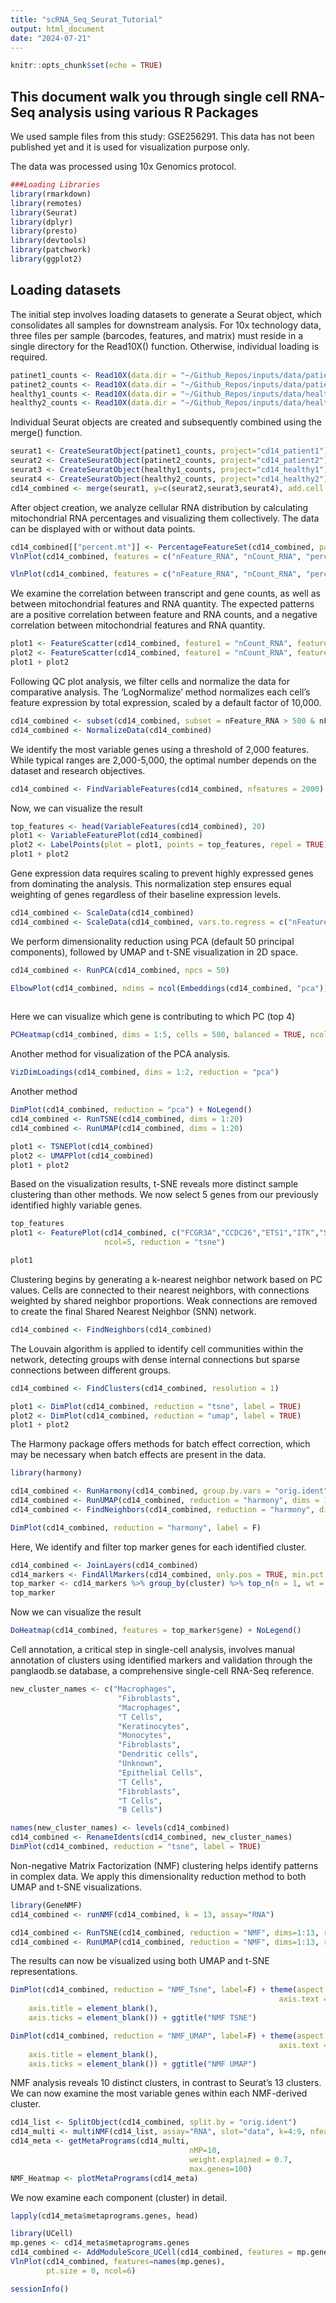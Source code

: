 ```yaml
---
title: "scRNA_Seq_Seurat_Tutorial"
output: html_document
date: "2024-07-21"
---
```


```r
knitr::opts_chunk$set(echo = TRUE)
```

## This document walk you through single cell RNA-Seq analysis using various R Packages

We used sample files from this study: GSE256291. This data has not been published yet and it is used for visualization purpose only.

The data was processed using 10x Genomics protocol.



```r
###Loading Libraries
library(rmarkdown)
library(remotes)
library(Seurat)
library(dplyr)
library(presto)
library(devtools)
library(patchwork)
library(ggplot2)

```

## Loading datasets

The initial step involves loading datasets to generate a Seurat object, which consolidates all samples for downstream analysis.
For 10x technology data, three files per sample (barcodes, features, and matrix) must reside in a single directory for the Read10X() function. Otherwise, individual loading is required.

```r
patinet1_counts <- Read10X(data.dir = "~/Github_Repos/inputs/data/patient1/")
patinet2_counts <- Read10X(data.dir = "~/Github_Repos/inputs/data/patient2/")
healthy1_counts <- Read10X(data.dir = "~/Github_Repos/inputs/data/healthy1/")
healthy2_counts <- Read10X(data.dir = "~/Github_Repos/inputs/data/healthy2/")
```

Individual Seurat objects are created and subsequently combined using the merge() function.


```r
seurat1 <- CreateSeuratObject(patinet1_counts, project="cd14_patient1")
seurat2 <- CreateSeuratObject(patinet2_counts, project="cd14_patient2")
seurat3 <- CreateSeuratObject(healthy1_counts, project="cd14_healthy1")
seurat4 <- CreateSeuratObject(healthy2_counts, project="cd14_healthy2")
cd14_combined <- merge(seurat1, y=c(seurat2,seurat3,seurat4), add.cell.ids = c("patient1", "patient2","healthy1","healthy2"), project = "cd14")
```

After object creation, we analyze cellular RNA distribution by calculating mitochondrial RNA percentages and visualizing them collectively. The data can be displayed with or without data points.

```r
cd14_combined[["percent.mt"]] <- PercentageFeatureSet(cd14_combined, pattern = "^MT[-\\.]")
VlnPlot(cd14_combined, features = c("nFeature_RNA", "nCount_RNA", "percent.mt"), ncol = 3)
```



```r
VlnPlot(cd14_combined, features = c("nFeature_RNA", "nCount_RNA", "percent.mt"), ncol = 3, pt.size=0)
```

We examine the correlation between transcript and gene counts, as well as between mitochondrial features and RNA quantity. The expected patterns are a positive correlation between feature and RNA counts, and a negative correlation between mitochondrial features and RNA quantity.


```r
plot1 <- FeatureScatter(cd14_combined, feature1 = "nCount_RNA", feature2 = "percent.mt",pt.size=1)
plot2 <- FeatureScatter(cd14_combined, feature1 = "nCount_RNA", feature2 = "nFeature_RNA",pt.size=1)
plot1 + plot2
```

Following QC plot analysis, we filter cells and normalize the data for comparative analysis. The 'LogNormalize' method normalizes each cell's feature expression by total expression, scaled by a default factor of 10,000.


```r
cd14_combined <- subset(cd14_combined, subset = nFeature_RNA > 500 & nFeature_RNA < 7000 & percent.mt < 5)
cd14_combined <- NormalizeData(cd14_combined)
```

We identify the most variable genes using a threshold of 2,000 features. While typical ranges are 2,000-5,000, the optimal number depends on the dataset and research objectives.


```r
cd14_combined <- FindVariableFeatures(cd14_combined, nfeatures = 2000)
```


Now, we can visualize the result

```r
top_features <- head(VariableFeatures(cd14_combined), 20)
plot1 <- VariableFeaturePlot(cd14_combined)
plot2 <- LabelPoints(plot = plot1, points = top_features, repel = TRUE)
plot1 + plot2
```

Gene expression data requires scaling to prevent highly expressed genes from dominating the analysis. This normalization step ensures equal weighting of genes regardless of their baseline expression levels.


```r
cd14_combined <- ScaleData(cd14_combined)
cd14_combined <- ScaleData(cd14_combined, vars.to.regress = c("nFeature_RNA", "percent.mt"))
```


We perform dimensionality reduction using PCA (default 50 principal components), followed by UMAP and t-SNE visualization in 2D space.



```r

cd14_combined <- RunPCA(cd14_combined, npcs = 50)

ElbowPlot(cd14_combined, ndims = ncol(Embeddings(cd14_combined, "pca")))
          
```


Here we can visualize which gene is contributing to which PC (top 4)

```r

PCHeatmap(cd14_combined, dims = 1:5, cells = 500, balanced = TRUE, ncol = 5)

```

Another method for visualization of the PCA analysis.

```r
VizDimLoadings(cd14_combined, dims = 1:2, reduction = "pca")
```

Another method

```r
DimPlot(cd14_combined, reduction = "pca") + NoLegend()
cd14_combined <- RunTSNE(cd14_combined, dims = 1:20)
cd14_combined <- RunUMAP(cd14_combined, dims = 1:20)
```
```r
plot1 <- TSNEPlot(cd14_combined)
plot2 <- UMAPPlot(cd14_combined)
plot1 + plot2
```


Based on the visualization results, t-SNE reveals more distinct sample clustering than other methods. We now select 5 genes from our previously identified highly variable genes.


```r
top_features
plot1 <- FeaturePlot(cd14_combined, c("FCGR3A","CCDC26","ETS1","ITK","SEL1L3"),
                     ncol=5, reduction = "tsne")

plot1

```

Clustering begins by generating a k-nearest neighbor network based on PC values. Cells are connected to their nearest neighbors, with connections weighted by shared neighbor proportions. Weak connections are removed to create the final Shared Nearest Neighbor (SNN) network.


```r
cd14_combined <- FindNeighbors(cd14_combined)
```


The Louvain algorithm is applied to identify cell communities within the network, detecting groups with dense internal connections but sparse connections between different groups.


```r
cd14_combined <- FindClusters(cd14_combined, resolution = 1)

```

```r

plot1 <- DimPlot(cd14_combined, reduction = "tsne", label = TRUE)
plot2 <- DimPlot(cd14_combined, reduction = "umap", label = TRUE)
plot1 + plot2
```

The Harmony package offers methods for batch effect correction, which may be necessary when batch effects are present in the data.


```r
library(harmony)

cd14_combined <- RunHarmony(cd14_combined, group.by.vars = "orig.ident", dims.use = 1:20, max.iter.harmony = 50)
cd14_combined <- RunUMAP(cd14_combined, reduction = "harmony", dims = 1:20)
cd14_combined <- FindNeighbors(cd14_combined, reduction = "harmony", dims = 1:20) %>% FindClusters(resolution = 0.6)

DimPlot(cd14_combined, reduction = "harmony", label = F)


```


Here, We identify and filter top marker genes for each identified cluster.


```r
cd14_combined <- JoinLayers(cd14_combined)
cd14_markers <- FindAllMarkers(cd14_combined, only.pos = TRUE, min.pct = 0.25, logfc.threshold = log(1.2))
top_marker <- cd14_markers %>% group_by(cluster) %>% top_n(n = 1, wt = avg_log2FC)
top_marker
```

Now we can visualize the result

```r
DoHeatmap(cd14_combined, features = top_marker$gene) + NoLegend()
```

Cell annotation, a critical step in single-cell analysis, involves manual annotation of clusters using identified markers and validation through the panglaodb.se database, a comprehensive single-cell RNA-Seq reference.

```r
new_cluster_names <- c("Macrophages",
                        "Fibroblasts",
                        "Macrophages",
                        "T Cells",
                        "Keratinocytes",
                        "Monocytes",
                        "Fibroblasts",
                        "Dendritic cells",
                        "Unknown",
                        "Epithelial Cells",
                        "T Cells",
                        "Fibroblasts",
                        "T Cells",
                        "B Cells")

names(new_cluster_names) <- levels(cd14_combined)
cd14_combined <- RenameIdents(cd14_combined, new_cluster_names)
DimPlot(cd14_combined, reduction = "tsne", label = TRUE)
```


Non-negative Matrix Factorization (NMF) clustering helps identify patterns in complex data. We apply this dimensionality reduction method to both UMAP and t-SNE visualizations.


```r
library(GeneNMF)
cd14_combined <- runNMF(cd14_combined, k = 13, assay="RNA")

cd14_combined <- RunTSNE(cd14_combined, reduction = "NMF", dims=1:13, reduction.name = "NMF_Tsne", reduction.key = "nmfTsne_")
cd14_combined <- RunUMAP(cd14_combined, reduction = "NMF", dims=1:13, reduction.name = "NMF_UMAP", reduction.key = "nmfUMAP_")

```

The results can now be visualized using both UMAP and t-SNE representations.

```r
DimPlot(cd14_combined, reduction = "NMF_Tsne", label=F) + theme(aspect.ratio = 1,
                                                            axis.text = element_blank(),
    axis.title = element_blank(),
    axis.ticks = element_blank()) + ggtitle("NMF TSNE")
```

```r
DimPlot(cd14_combined, reduction = "NMF_UMAP", label=F) + theme(aspect.ratio = 1,
                                                            axis.text = element_blank(),
    axis.title = element_blank(),
    axis.ticks = element_blank()) + ggtitle("NMF UMAP")
```

NMF analysis reveals 10 distinct clusters, in contrast to Seurat's 13 clusters. We can now examine the most variable genes within each NMF-derived cluster.


```r
cd14_list <- SplitObject(cd14_combined, split.by = "orig.ident")
cd14_multi <- multiNMF(cd14_list, assay="RNA", slot="data", k=4:9, nfeatures = 1000)
cd14_meta <- getMetaPrograms(cd14_multi,
                                        nMP=10,
                                        weight.explained = 0.7,
                                        max.genes=100)
NMF_Heatmap <- plotMetaPrograms(cd14_meta)
```

We now examine each component (cluster) in detail.


```r
lapply(cd14_meta$metaprograms.genes, head)
```

```r
library(UCell)
mp.genes <- cd14_meta$metaprograms.genes
cd14_combined <- AddModuleScore_UCell(cd14_combined, features = mp.genes, assay="RNA", ncores=4, name = "")
VlnPlot(cd14_combined, features=names(mp.genes),
        pt.size = 0, ncol=6)
```



```r
sessionInfo()
```
